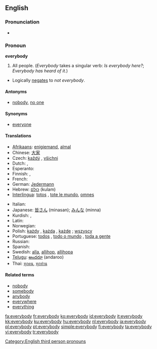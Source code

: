 ==English==

===Pronunciation===
*{{audio|en-us-everybody.ogg|Audio (US)}}

===Pronoun===
'''everybody'''

# All people.  (''Everybody'' takes a singular verb: ''Is everybody here?'';  ''Everybody has heard of it.'')
*Logically [[negates]] to ''not everybody''.

====Antonyms====
*[[nobody]], [[no one]]

====Synonyms====
*[[everyone]]

====Translations====
{{top}}
* [[Afrikaans]]: [[enigiemand]], [[almal]]
* Chinese: [[大家]]
* Czech: [[každý]] {{m}}, [[všichni]] {{m|p}}
* Dutch: {{t+|nl|iedereen}}, {{t+|nl|allen}}
* Esperanto: {{t-|eo|todos|xs=Esperanto}}
* Finnish: {{t+|fi|jokainen}}, {{t+|fi|kaikki}}
* French: {{t+|fr|tout le monde}}
* German: [[Jedermann]]
* Hebrew: [[כולם]] (kulam)
* [[Interlingua]]: [[totos]] {{p}}, [[tote le mundo]], [[omnes]] {{p}}
{{mid}}
* Italian: {{t+|it|ciascuno}}
* Japanese: [[皆さん]] (minasan); [[みんな]] (minna)
* Kurdish: {{KUchar|[[هه‌موکه‌س]]}}, {{KUchar|[[هه‌مولا]]}}
* Latin: {{t+|la|omnes}}
* Norwegian: {{t+|no|alle}}
* Polish: [[każdy]] {{m}}, [[każda]] {{f}}, [[każde]] {{n}} ; [[wszyscy]]
* Portuguese: [[todos]] {{m|p}}, [[todo o mundo]] {{m}}, [[toda a gente]] {{f}}
* Russian: {{t-|ru|все|sc=Cyrl}}
* Spanish: {{t-|es|todos}}
* Swedish: [[alla]], [[allihop]], [[allihopa]]
* [[Telugu]]:  [[అందరూ]] (andaroo)
* Thai: [[ทุกคน]], [[ทุกท่าน]]
{{bottom}}

====Related terms====
*[[nobody]]
*[[somebody]]
*[[anybody]]
*[[everywhere]]
*[[everything]]

[[Category:English third person pronouns]]

[[fa:everybody]]
[[fr:everybody]]
[[ko:everybody]]
[[id:everybody]]
[[it:everybody]]
[[kk:everybody]]
[[ku:everybody]]
[[hu:everybody]]
[[nl:everybody]]
[[ja:everybody]]
[[pl:everybody]]
[[pt:everybody]]
[[simple:everybody]]
[[fi:everybody]]
[[ta:everybody]]
[[vi:everybody]]
[[tr:everybody]]